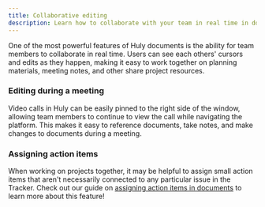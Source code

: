 ```yaml
---
title: Collaborative editing
description: Learn how to collaborate with your team in real time in documents.
---
```



<YouTube id='CyRlFuOaruQ' />

One of the most powerful features of Huly documents is the ability for team members to collaborate in real time. Users can see each others' cursors and edits as they happen, making it easy to work together on planning materials, meeting notes, and other share project resources.

### Editing during a meeting
Video calls in Huly can be easily pinned to the right side of the window, allowing team members to continue to view the call while navigating the platform. This makes it easy to reference documents, take notes, and make changes to documents during a meeting.

### Assigning action items
When working on projects together, it may be helpful to assign small action items that aren't necessarily connected to any particular issue in the Tracker. Check out our guide on [assigning action items in documents](/knowledge-management/documents-action-items) to learn more about this feature!